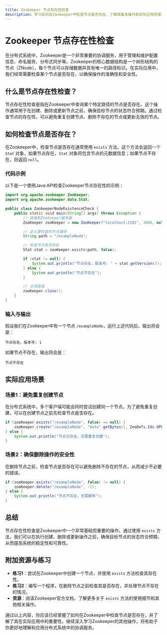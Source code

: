```yaml
---
title: Zookeeper 节点存在性检查
description: 学习如何在Zookeeper中检查节点是否存在，了解其基本操作和实际应用场景。
---
```


# Zookeeper 节点存在性检查

在分布式系统中，Zookeeper是一个非常重要的协调服务，用于管理和维护配置信息、命名服务、分布式同步等。Zookeeper的核心数据结构是一个树形结构的节点（ZNode），每个节点可以存储数据并具有唯一的路径标识。在实际应用中，我们经常需要检查某个节点是否存在，以确保操作的准确性和安全性。

## 什么是节点存在性检查？

节点存在性检查是指在Zookeeper中查询某个特定路径的节点是否存在。这个操作通常用于在创建、删除或更新节点之前，确保目标节点的状态符合预期。通过检查节点的存在性，可以避免重复创建节点、删除不存在的节点或更新无效的节点。

## 如何检查节点是否存在？

在Zookeeper中，检查节点是否存在通常使用 `exists` 方法。这个方法会返回一个 `Stat` 对象，如果节点存在，`Stat` 对象将包含节点的元数据信息；如果节点不存在，则返回 `null`。

### 代码示例

以下是一个使用Java API检查Zookeeper节点存在性的示例：

```java
import org.apache.zookeeper.ZooKeeper;
import org.apache.zookeeper.data.Stat;

public class ZookeeperNodeExistenceCheck {
    public static void main(String[] args) throws Exception {
        // 连接到Zookeeper服务器
        ZooKeeper zooKeeper = new ZooKeeper("localhost:2181", 3000, null);

        // 定义要检查的节点路径
        String path = "/exampleNode";

        // 检查节点是否存在
        Stat stat = zooKeeper.exists(path, false);

        if (stat != null) {
            System.out.println("节点存在，版本号: " + stat.getVersion());
        } else {
            System.out.println("节点不存在");
        }

        // 关闭连接
        zooKeeper.close();
    }
}
```

### 输入与输出

假设我们在Zookeeper中有一个节点 `/exampleNode`，运行上述代码后，输出将会是：

```
节点存在，版本号: 1
```

如果节点不存在，输出将会是：

```
节点不存在
```

## 实际应用场景

### 场景1：避免重复创建节点

在分布式系统中，多个客户端可能会同时尝试创建同一个节点。为了避免重复创建，可以在创建节点之前先检查节点是否存在。

```java
if (zooKeeper.exists("/exampleNode", false) == null) {
    zooKeeper.create("/exampleNode", "data".getBytes(), ZooDefs.Ids.OPEN_ACL_UNSAFE, CreateMode.PERSISTENT);
} else {
    System.out.println("节点已存在，无需重复创建");
}
```

### 场景2：确保删除操作的安全性

在删除节点之前，检查节点是否存在可以避免删除不存在的节点，从而减少不必要的错误。

```java
if (zooKeeper.exists("/exampleNode", false) != null) {
    zooKeeper.delete("/exampleNode", -1);
} else {
    System.out.println("节点不存在，无需删除");
}
```

## 总结

节点存在性检查是Zookeeper中一个非常基础但重要的操作。通过使用 `exists` 方法，我们可以在执行创建、删除或更新操作之前，确保目标节点的状态符合预期，从而提高系统的稳定性和可靠性。

## 附加资源与练习

- **练习1**：尝试在Zookeeper中创建一个节点，并使用 `exists` 方法检查其存在性。
- **练习2**：编写一个程序，在删除节点之前检查其是否存在，并处理节点不存在的情况。
- **资源**：阅读Zookeeper官方文档，了解更多关于 `exists` 方法的使用细节和其他相关操作。

通过以上内容，你应该已经掌握了如何在Zookeeper中检查节点是否存在，并了解了其在实际应用中的重要性。继续深入学习Zookeeper的其他操作，将有助于你更好地理解和应用分布式系统中的协调服务。